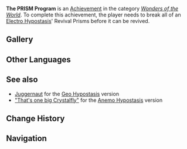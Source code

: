 {{Achievement Infobox
|title        = 
|id           = 82009
|order id     = 2009
|category     = Wonders of the World
|description  = Break all of an [[Electro Hypostasis]]' Revival Prisms before it can be revived.
|requirements = 
|primogems    = 10
|tracking     = 
|hidden       = 1
|topic        = Electro Hypostasis
|type         = Boss
}}
'''The PRISM Program''' is an [[Achievement]] in the category ''[[Wonders of the World]]''. To complete this achievement, the player needs to break all of an [[Electro Hypostasis]]' Revival Prisms before it can be revived.

==Gallery==
{{Preview
|size=300px
|file    = Electro Hypostasis Rebirth
|caption = Revival Prisms
}}

<!--
==Trivia==

==Video Guides==
{{EVT
|video1   = 
|caption1 = 
}}
-->
==Other Languages==
{{Other Languages
|en      = The PRISM Program
|zhs     = 棱镜计划
|zhs_rm  = Léngjìng Jìhuà
|zht     = 稜鏡計畫
|zht_rm  = Léngjìng Jìhuà
|zh_tl   = Prism Plan
|ja      = プリズム破滅者
|ja_rm   = Purizumu Hametsu-sha
|ja_tl   = Prism Destroyer
|ko      = 프리즘 프로젝트
|ko_rm   = Peurijeum Projekteu
|ko_tl   = Prism Project
|es      = Proyecto PRISMA
|es_tl   = 
|fr      = Destruction des prismes
|fr_tl   = Prisms Destruction
|ru      = Программа PRISM
|ru_tl   = The PRISM Program
|th      = แผนการปริซึม
|th_rm   = 
|th_tl   = 
|vi      = Kế Hoạch Lăng Kính
|vi_tl   = 
|de      = Das PRISM-Projekt
|de_tl   = The PRISM Project
|id      = Program PRISM
|id_tl   = PRISM Program
|pt      = Projeto PRISMA
|pt_tl   = 
}}

==See also==
* [[Juggernaut]] for the [[Geo Hypostasis]] version
* [["That's one big Crystalfly"]] for the [[Anemo Hypostasis]] version

==Change History==
{{Change History|1.0}}
<!--
==References==
{{Reflist}}
-->
==Navigation==
{{Achievement Navbox|Wonders of the World|Boss}}